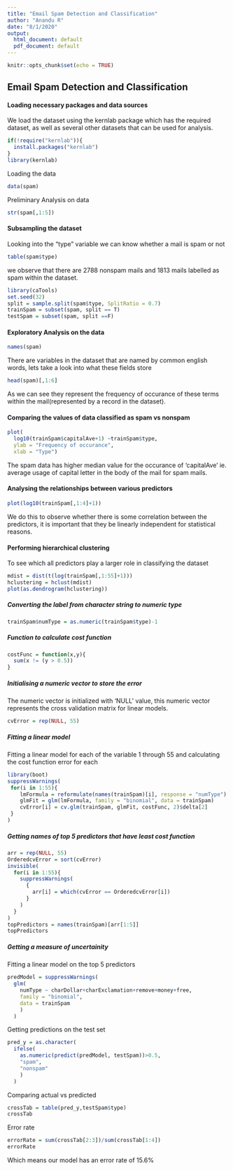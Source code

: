 ```yaml
---
title: "Email Spam Detection and Classification"
author: "Anandu R"
date: "8/1/2020"
output:
  html_document: default
  pdf_document: default
---
```


```r
knitr::opts_chunk$set(echo = TRUE)
```

## Email Spam Detection and Classification

#### Loading necessary packages and data sources 
We load the dataset using the kernlab package which has the required dataset, as 
well as several other datasets that can be used for analysis.
```r
if(!require("kernlab")){
  install.packages("kernlab")
}
library(kernlab)
```
Loading the data 
```r
data(spam)
```

Preliminary Analysis on data 
```r
str(spam[,1:5])
```
#### Subsampling the dataset 
Looking into the "type" variable we can know whether a mail is spam or not
```r
table(spam$type)
```
we observe that there are 2788 nonspam mails and 1813 mails labelled as spam 
within the dataset.

```r
library(caTools)
set.seed(32)
split = sample.split(spam$type, SplitRatio = 0.7)
trainSpam = subset(spam, split == T)
testSpam = subset(spam, split ==F)
```

#### Exploratory Analysis on the data
```r
names(spam)
```
There are variables in the dataset that are named by common english words, lets 
take a look into what these fields store 

```r
head(spam)[,1:6]
```
As we can see they represent the frequency of occurance of these terms within 
the mail(represented by a record in the dataset).

#### Comparing the values of data classified as spam vs nonspam
```r
plot(
  log10(trainSpam$capitalAve+1) ~trainSpam$type,
  ylab = "Frequency of occurance",
  xlab = "Type")
```

The spam data has higher median value for the occurance of 'capitalAve' ie. 
average usage of capital letter in the body of the mail for spam mails.

#### Analysing the relationships between various predictors
```r
plot(log10(trainSpam[,1:4]+1))
```

We do this to observe whether there is some correlation between the predictors, 
it is important that they be linearly independent for statistical reasons.

#### Performing hierarchical clustering 
To see which all predictors play a larger role in classifying the dataset
```r
mdist = dist(t(log(trainSpam[,1:55]+1)))
hclustering = hclust(mdist)
plot(as.dendrogram(hclustering))
```

##### Converting the label from character string to numeric type
```r
trainSpam$numType = as.numeric(trainSpam$type)-1
```

##### Function to calculate cost function 
```r
costFunc = function(x,y){
  sum(x != (y > 0.5))
}
```

##### Initialising a numeric vector to store the error 
The numeric vector is initialized with 'NULL' value, this numeric vector 
represents the cross validation matrix for linear models.
```r
cvError = rep(NULL, 55)
```
##### Fitting a linear model
Fitting a linear model for each of the variable 1 through 55 and calculating the 
cost function error for each
```r
library(boot)
suppressWarnings(
 for(i in 1:55){
    lmFormula = reformulate(names(trainSpam)[i], response = "numType")
    glmFit = glm(lmFormula, family = "binomial", data = trainSpam)
    cvError[i] = cv.glm(trainSpam, glmFit, costFunc, 2)$delta[2] 
 }
)
```

##### Getting names of top 5 predictors that have least cost function
```r
arr = rep(NULL, 55)
OrderedcvError = sort(cvError)
invisible(
  for(i in 1:55){
    suppressWarnings(
      {
        arr[i] = which(cvError == OrderedcvError[i])
      }
    )
  }
)
topPredictors = names(trainSpam)[arr[1:5]]
topPredictors
```
##### Getting a measure of uncertainity 
Fitting a linear model on the top 5 predictors 
```r
predModel = suppressWarnings(
  glm(
    numType ~ charDollar+charExclamation+remove+money+free,
    family = "binomial",
    data = trainSpam
    )
  )
```

Getting predictions on the test set
```r
pred_y = as.character(
  ifelse(
    as.numeric(predict(predModel, testSpam))>0.5,
    "spam",
    "nonspam"
    )
  )
```

Comparing actual vs predicted
```r
crossTab = table(pred_y,testSpam$type)
crossTab
```

Error rate 
```r
errorRate = sum(crossTab[2:3])/sum(crossTab[1:4])
errorRate 
```
Which means our model has an error rate of 15.6%








